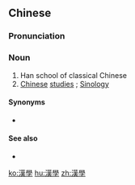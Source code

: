 {{also|汉学}}
==Chinese==
{{zh-forms|s=汉学}}

===Pronunciation===
{{zh-pron
|m=hànxué
|c=hon3 hok6
|mn=Hàn-ha̍k
|cat=n
}}

===Noun===
{{zh-noun}}

# Han school of classical Chinese {{gloss|i.e. study of classical Chinese during the Han dynasty}}
# [[Chinese]] [[studies]] {{gloss|by non-Chinese}}; [[Sinology]]

====Synonyms====
* {{zh-l|中國學}}

====See also====
* {{zh-l|國學}}

{{zh-cat|Advanced}}

[[ko:漢學]]
[[hu:漢學]]
[[zh:漢學]]